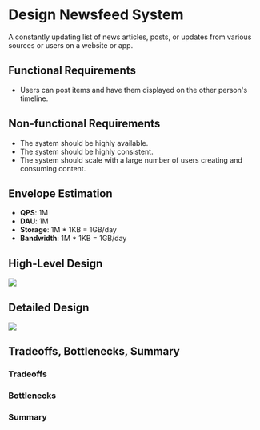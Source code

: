 # Design Newsfeed System

A constantly updating list of news articles, posts, or updates from various sources or users on a website or app.


## Functional Requirements
- Users can post items and have them displayed on the other person's timeline.

## Non-functional Requirements
- The system should be highly available. 
- The system should be highly consistent.
- The system should scale with a large number of users creating and consuming content.

## Envelope Estimation
- **QPS**: 1M
- **DAU**: 1M
- **Storage**: 1M * 1KB = 1GB/day
- **Bandwidth**: 1M * 1KB = 1GB/day

## High-Level Design

<img src="/system-design/news-feed-highlevel.png" />

## Detailed Design

<img src="/system-design/news-feed-deep-dive.png" />

## Tradeoffs, Bottlenecks, Summary

### Tradeoffs

### Bottlenecks

### Summary